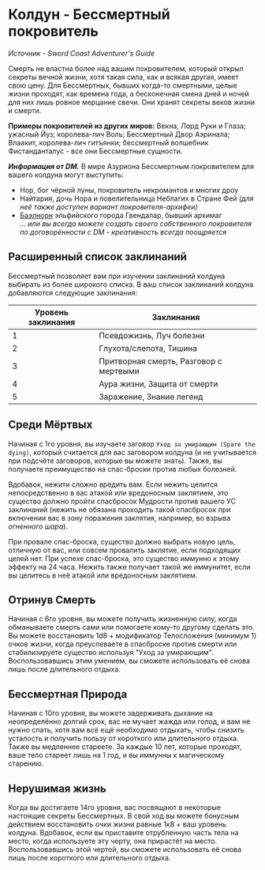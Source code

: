 # Колдун - Бессмертный покровитель
_Источник - Sword Coast Adventurer's Guide_

Смерть не властна более над вашим покровителем, который открыл секреты вечной жизни, хотя такая сила, как и всякая другая,
имеет свою цену. Для Бессмертных, бывших когда-то смертными, целые жизни проходят, как времена года, а бесконечная смена дней и
ночей для них лишь ровное мерцание свечи. Они хранят секреты веков жизни и смерти.

**Примеры покровителей из других миров:** Векна, Лорд Руки и Глаза; ужасный Йуз; королева-лич Воль; Бессмертный Двор Аэринала; Влаакит, королева-лич гитъянки; 
бессмертный волшебник Фистанданталус - все они Бессмертные сущности.

_**Информация от DM.**_ В мире Азуриона Бессмертным покровителем для вашего колдуна могут выступить:
- Нор, бог чёрной луны, покровитель некромантов и многих дроу
- Найтария, дочь Нора и повелительница Неблагих в Стране Фей _(для неё также доступен вариант покровителя-архифеи)_
- [Баэлнорн](https://foxtail.fandom.com/ru/wiki/Баэлнорн) эльфийского города Гвендалар, бывший архимаг  
_... или вы всегда можете создать своего собственного покровителя по договорённости с DM - креативность всегда поощряется_

## Расширенный список заклинаний
Бессмертный позволяет вам при изучении заклинаний колдуна выбирать из более широкого списка. В ваш список заклинаний колдуна добавляются следующие заклинания:

| Уровень заклинания | Заклинания                              |  
|--------------------|-----------------------------------------|  
| 1                  | Псевдожизнь, Луч болезни |  
| 2                  | Глухота/слепота, Тишина |  
| 3                  | Притворная смерть, Разговор с мертвыми |  
| 4                  | Аура жизни, Защита от смерти |  
| 5                  | Заражение, Знание легенд |

## Среди Мёртвых
Начиная с 1го уровня, вы изучаете заговор `Уход за умирающим (Spare the dying)`, который считается для вас заговором колдуна (и не учитывается при подсчёте заговоров, которые вы можете знать). Также, вы получаете преимущество на спас-броски против любых болезней.

Вдобавок, нежити сложно вредить вам. Если нежить целится непосредственно в вас атакой или вредоносным заклятием, это
существо должно пройти спасбросок Мудрости против вашего УС заклинаний (нежить не обязана проходить такой спасбросок при
включении вас в зону поражения заклятия, например, во взрыва *огненного шара*).

При провале спас-броска, существо должно выбрать новую цель, отличную от вас, или совсем провалить заклятие, если подходящих целей нет. При успехе спас-броска, это существо иммунно к этому эффекту на 24 часа. Нежить также получает такой же иммунитет, если вы целитесь в неё атакой или вредоносным заклятием.

## Отринув Смерть 
Начиная с 6го уровня, вы можете получить жизненную силу, когда обманываете смерть сами или помогаете кому-то другому сделать это. Вы можете восстановить 1d8 + модификатор Телосложения (минимум 1) очков жизни, когда преуспеваете в спасброске против смерти или стабилизируете существо используя "Уход за умирающим".  
Воспользовавшись этим умением, вы сможете использовать её снова лишь после длительного отдыха. 

## Бессмертная Природа
Начиная с 10го уровня, вы можете задерживать дыхание на неопределённо долгий срок, вас не мучает жажда или голод, и вам не нужно спать, хотя вам всё ещё необходимо отдыхать, чтобы снизить усталость и получить пользу от короткого или длительного отдыха.  
Также вы медленнее стареете. За каждые 10 лет, которые проходят, ваше тело стареет лишь на 1 год, и вы иммунны к магическому старению.

## Нерушимая жизнь 
Когда вы достигаете 14го уровня, вас посвящают в некоторые настоящие секреты Бессмертных. В свой ход вы можете бонусным действием
восстановить очки жизни равные 1к8 + ваш уровень колдуна. Вдобавок, если вы приставите отрубленную часть тела на место,
когда используете эту черту, она прирастёт на место.  
Воспользовавшись этой чертой, вы сможете использовать её снова лишь после короткого или длительного отдыха.